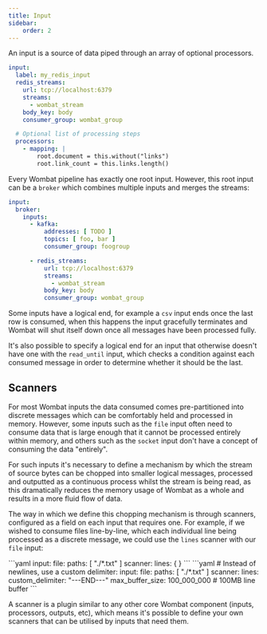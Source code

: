 ```yaml
---
title: Input
sidebar:
    order: 2
---
```


An input is a source of data piped through an array of optional processors.

```yaml
input:
  label: my_redis_input
  redis_streams:
    url: tcp://localhost:6379
    streams:
      - wombat_stream
    body_key: body
    consumer_group: wombat_group

  # Optional list of processing steps
  processors:
    - mapping: |
        root.document = this.without("links")
        root.link_count = this.links.length()
```

Every Wombat pipeline has exactly one root input. However, this root input can be a `broker` which combines multiple
inputs and merges the streams:

```yaml
input:
  broker:
    inputs:
      - kafka:
          addresses: [ TODO ]
          topics: [ foo, bar ]
          consumer_group: foogroup

      - redis_streams:
          url: tcp://localhost:6379
          streams:
            - wombat_stream
          body_key: body
          consumer_group: wombat_group
```

Some inputs have a logical end, for example a `csv` input ends once the last row is consumed, when this
happens the input gracefully terminates and Wombat will shut itself down once all messages have been processed fully.

It's also possible to specify a logical end for an input that otherwise doesn't have one with the
`read_until` input, which checks a condition against each consumed message in order to determine
whether it should be the last.

## Scanners
For most Wombat inputs the data consumed comes pre-partitioned into discrete messages which can be
comfortably held and processed in memory. However, some inputs such as the `file` input often need to
consume data that is large enough that it cannot be processed entirely within memory, and others such as the
`socket` input don't have a concept of consuming the data "entirely".

For such inputs it's necessary to define a mechanism by which the stream of source bytes can be chopped into smaller
logical messages, processed and outputted as a continuous process whilst the stream is being read, as this dramatically
reduces the memory usage of Wombat as a whole and results in a more fluid flow of data.

The way in which we define this chopping mechanism is through scanners, configured as a field on each input that
requires one. For example, if we wished to consume files line-by-line, which each individual line being processed as a
discrete message, we could use the `lines` scanner with our `file` input:

<Tabs>
    <TabItem label="Common">
```yaml
input:
  file:
    paths: [ "./*.txt" ]
    scanner:
      lines: { }
```
    </TabItem>
    <TabItem label="Advanced">
```yaml
# Instead of newlines, use a custom delimiter:
input:
  file:
    paths: [ "./*.txt" ]
    scanner:
      lines:
        custom_delimiter: "---END---"
        max_buffer_size: 100_000_000 # 100MB line buffer
```
    </TabItem>
</Tabs>

A scanner is a plugin similar to any other core Wombat component (inputs, processors, outputs, etc), which means it's
possible to define your own scanners that can be utilised by inputs that need them.